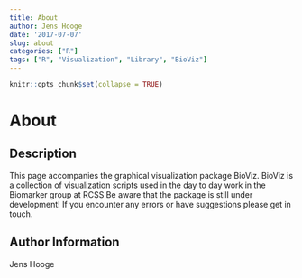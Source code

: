 ```yaml
---
title: About
author: Jens Hooge
date: '2017-07-07'
slug: about
categories: ["R"]
tags: ["R", "Visualization", "Library", "BioViz"]
---
```

  
```r
knitr::opts_chunk$set(collapse = TRUE)
```

# About

## Description
This page accompanies the graphical visualization package BioViz.
BioViz is a collection of visualization scripts used in the day to day work in the Biomarker group at RCSS Be aware that the package is still under development! If you encounter any errors or have suggestions please get in touch. 

## Author Information
Jens Hooge